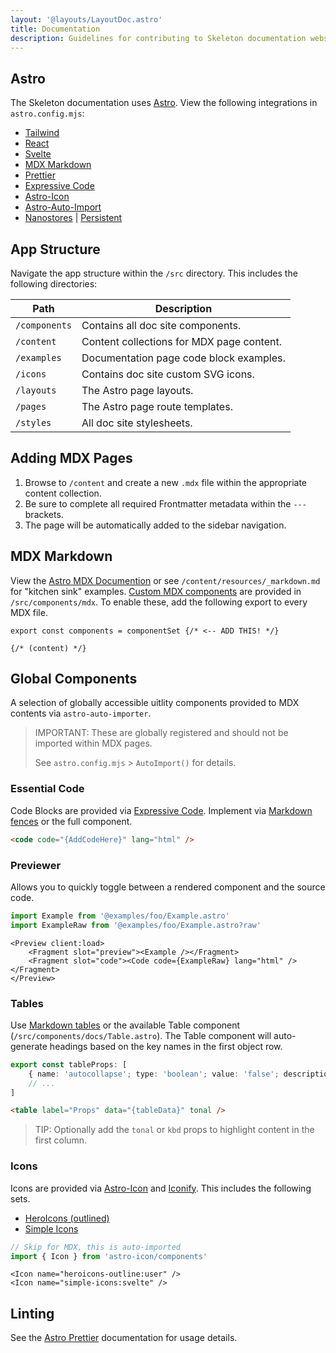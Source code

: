 ```yaml
---
layout: '@layouts/LayoutDoc.astro'
title: Documentation
description: Guidelines for contributing to Skeleton documentation website.
---
```



## Astro

The Skeleton documentation uses [Astro](https://astro.build/). View the following integrations in `astro.config.mjs`:

-   [Tailwind](https://docs.astro.build/en/guides/integrations-guide/tailwind/)
-   [React](https://docs.astro.build/en/guides/integrations-guide/react/)
-   [Svelte](https://docs.astro.build/en/guides/integrations-guide/svelte/)
-   [MDX Markdown](https://docs.astro.build/en/guides/markdown-content/)
-   [Prettier](https://docs.astro.build/en/editor-setup/#prettier)
-   [Expressive Code](https://expressive-code.com/)
-   [Astro-Icon](https://github.com/natemoo-re/astro-icon)
-   [Astro-Auto-Import](https://github.com/delucis/astro-auto-import/tree/main/packages/astro-auto-import)
-   [Nanostores](https://docs.astro.build/en/recipes/sharing-state-islands/#why-nano-stores) | [Persistent](https://github.com/nanostores/persistent)

## App Structure

Navigate the app structure within the `/src` directory. This includes the following directories:

| Path          | Description                               |
| ------------- | ----------------------------------------- |
| `/components` | Contains all doc site components.         |
| `/content`    | Content collections for MDX page content. |
| `/examples`   | Documentation page code block examples.   |
| `/icons`      | Contains doc site custom SVG icons.       |
| `/layouts`    | The Astro page layouts.                   |
| `/pages`      | The Astro page route templates.           |
| `/styles`     | All doc site stylesheets.                 |

## Adding MDX Pages

1. Browse to `/content` and create a new `.mdx` file within the appropriate content collection.
2. Be sure to complete all required Frontmatter metadata within the `---` brackets.
3. The page will be automatically added to the sidebar navigation.

## MDX Markdown

View the [Astro MDX Documention](https://docs.astro.build/en/guides/markdown-content/) or see `/content/resources/_markdown.md` for "kitchen sink" examples. [Custom MDX components](https://mdxjs.com/table-of-components/) are provided in `/src/components/mdx`. To enable these, add the following export to every MDX file.

```astro
export const components = componentSet {/* <-- ADD THIS! */}

{/* (content) */}
```

## Global Components

A selection of globally accessible uitlity components provided to MDX contents via `astro-auto-importer`.

> IMPORTANT: These are globally registered and should not be imported within MDX pages.
>
> See `astro.config.mjs` > `AutoImport()` for details.

### Essential Code

Code Blocks are provided via [Expressive Code](https://expressive-code.com/). Implement via [Markdown fences](https://expressive-code.com/key-features/syntax-highlighting/) or the full component.

```html
<code code="{AddCodeHere}" lang="html" />
```

### Previewer

Allows you to quickly toggle between a rendered component and the source code.

```ts
import Example from '@examples/foo/Example.astro'
import ExampleRaw from '@examples/foo/Example.astro?raw'
```

```astro
<Preview client:load>
    <Fragment slot="preview"><Example /></Fragment>
    <Fragment slot="code"><Code code={ExampleRaw} lang="html" /></Fragment>
</Preview>
```

### Tables

Use [Markdown tables](https://www.tablesgenerator.com/markdown_tables) or the available Table component (`/src/components/docs/Table.astro`). The Table component will auto-generate headings based on the key names in the first object row.

```ts
export const tableProps: [
    { name: 'autocollapse'; type: 'boolean'; value: 'false'; description: 'Set the auto-collapse mode.' },
    // ...
]
```

```html
<table label="Props" data="{tableData}" tonal />
```

> TIP: Optionally add the `tonal` or `kbd` props to highlight content in the first column.

### Icons

Icons are provided via [Astro-Icon](https://github.com/natemoo-re/astro-icon) and [Iconify](https://iconify.design/). This includes the following sets.

-   [HeroIcons (outlined)](https://icon-sets.iconify.design/heroicons/)
-   [Simple Icons](https://icon-sets.iconify.design/simple-icons/)

```ts
// Skip for MDX, this is auto-imported
import { Icon } from 'astro-icon/components'
```

```astro
<Icon name="heroicons-outline:user" />
<Icon name="simple-icons:svelte" />
```

## Linting

See the [Astro Prettier](https://docs.astro.build/en/editor-setup/#prettier) documentation for usage details.
